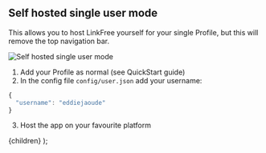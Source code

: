 
## Self hosted single user mode

This allows you to host LinkFree yourself for your single Profile, but this will remove the top navigation bar.

![Self hosted single user mode](https://user-images.githubusercontent.com/624760/212294357-e757236b-9f94-4754-9f1f-a9aae90284e9.png)

1. Add your Profile as normal (see <Link href="/docs/quickstart">QuickStart</Link> guide)
2. In the config file `config/user.json` add your username:

```js
{
  "username": "eddiejaoude"
}
```

3. Host the app on your favourite platform

  <DocsLayout title="LinkFree Full Example documentation" section="Extra" name="single-user-mode">
    {children}
  </DocsLayout>
);

